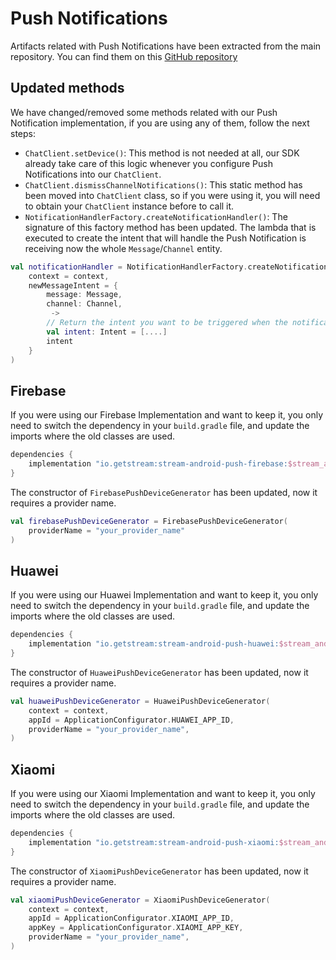 # Push Notifications

Artifacts related with Push Notifications have been extracted from the main repository. You can find them on this [GitHub repository](https://github.com/getstream/stream-android-push)

## Updated methods
We have changed/removed some methods related with our Push Notification implementation, if you are using any of them, follow the next steps:
- `ChatClient.setDevice()`: This method is not needed at all, our SDK already take care of this logic whenever you configure Push Notifications into our `ChatClient`.
- `ChatClient.dismissChannelNotifications()`: This static method has been moved into `ChatClient` class, so if you were using it, you will need to obtain your `ChatClient` instance before to call it.
- `NotificationHandlerFactory.createNotificationHandler()`: The signature of this factory method has been updated. The lambda that is executed to create the intent that will handle the Push Notification is receiving now the whole `Message`/`Channel` entity.
```kotlin {3-10}
val notificationHandler = NotificationHandlerFactory.createNotificationHandler(
    context = context,
    newMessageIntent = {
        message: Message,
        channel: Channel,
         ->
        // Return the intent you want to be triggered when the notification is clicked
        val intent: Intent = [....]
        intent
    }
)
```

## Firebase
If you were using our Firebase Implementation and want to keep it, you only need to switch the dependency in your `build.gradle` file, and update the imports where the old classes are used.
```groovy {2}
dependencies {
    implementation "io.getstream:stream-android-push-firebase:$stream_android_push_version"
}
```

The constructor of `FirebasePushDeviceGenerator` has been updated, now it requires a provider name.
```kotlin {2}
val firebasePushDeviceGenerator = FirebasePushDeviceGenerator(
    providerName = "your_provider_name"
)
```

## Huawei
If you were using our Huawei Implementation and want to keep it, you only need to switch the dependency in your `build.gradle` file, and update the imports where the old classes are used.
```groovy {2}
dependencies {
    implementation "io.getstream:stream-android-push-huawei:$stream_android_push_version"
}
```

The constructor of `HuaweiPushDeviceGenerator` has been updated, now it requires a provider name.
```kotlin {4}
val huaweiPushDeviceGenerator = HuaweiPushDeviceGenerator(
    context = context,
    appId = ApplicationConfigurator.HUAWEI_APP_ID,
    providerName = "your_provider_name",
)
```

## Xiaomi
If you were using our Xiaomi Implementation and want to keep it, you only need to switch the dependency in your `build.gradle` file, and update the imports where the old classes are used.
```groovy {2}
dependencies {
    implementation "io.getstream:stream-android-push-xiaomi:$stream_android_push_version"
}
```

The constructor of `XiaomiPushDeviceGenerator` has been updated, now it requires a provider name.
```kotlin {5}
val xiaomiPushDeviceGenerator = XiaomiPushDeviceGenerator(
    context = context,
    appId = ApplicationConfigurator.XIAOMI_APP_ID,
    appKey = ApplicationConfigurator.XIAOMI_APP_KEY,
    providerName = "your_provider_name",
)
```
